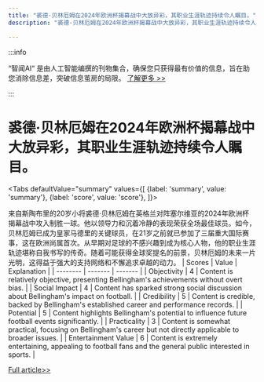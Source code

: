 ```yaml
---
title: "裘德·贝林厄姆在2024年欧洲杯揭幕战中大放异彩，其职业生涯轨迹持续令人瞩目。"
description: "裘德·贝林厄姆在2024年欧洲杯揭幕战中大放异彩，其职业生涯轨迹持续令人瞩目。"

---
```



:::info

“智闻AI“ 是由人工智能编撰的刊物集合，确保您只获得最有价值的信息，旨在助您消除信息差，突破信息茧房的局限。  [了解更多 >>](/)

:::

# 裘德·贝林厄姆在2024年欧洲杯揭幕战中大放异彩，其职业生涯轨迹持续令人瞩目。


<Tabs
	defaultValue="summary"
	values={[
	{label: 'summary', value: 'summary'},
	{label: 'score', value: 'score'},
]}>
<TabItem value="summary">


来自斯陶布里的20岁小将裘德·贝林厄姆在英格兰对阵塞尔维亚的2024年欧洲杯揭幕战中攻入制胜一球。他以领导力和沉着冷静的表现荣获全场最佳球员。如今，贝林厄姆已成为皇家马德里的关键球员，在21岁之前就已参加了三届重大国际赛事，这在欧洲尚属首次。从早期对足球的不感兴趣到成为核心人物，他的职业生涯轨迹堪称自我书写的传奇。随着可能获得金球奖提名的前景，贝林厄姆的未来一片光明，这得益于强大的支持网络和不懈追求卓越的动力。
</TabItem>
<TabItem value="score">
	| Scores     | Value   | Explanation |
	| -------- | ------- | ------- |
	| Objectivity  | 4    | Content is relatively objective, presenting Bellingham's achievements without overt bias.    |
	| Social Impact | 4     | Content has sparked strong social discussion about Bellingham's impact on football.    |
	| Credibility    | 5    | Content is credible, backed by Bellingham's established career and performance records.    |
	| Potential    | 5    | Content highlights Bellingham's potential to influence future football events significantly.    |
	| Practicality    | 3    | Content is somewhat practical, focusing on Bellingham's career but not directly applicable to broader issues.    |
	| Entertainment Value    | 6    | Content is extremely entertaining, appealing to football fans and the general public interested in sports.    |
</TabItem>
</Tabs>

[Full article>>](https://www.bbc.com/sport/football/articles/cv22e6ll2r5o)
